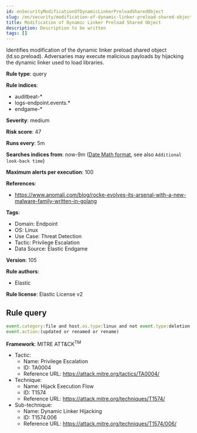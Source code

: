 ```yaml
---
id: enSecurityModificationOfDynamicLinkerPreloadSharedObject
slug: /en/security/modification-of-dynamic-linker-preload-shared-object
title: Modification of Dynamic Linker Preload Shared Object
description: Description to be written
tags: []
---
```


<div id="modification-of-dynamic-linker-preload-shared-object"></div>

Identifies modification of the dynamic linker preload shared object (ld.so.preload). Adversaries may execute malicious payloads by hijacking the dynamic linker used to load libraries.

**Rule type**: query

**Rule indices**: 

* auditbeat-*
* logs-endpoint.events.*
* endgame-*

**Severity**: medium

**Risk score**: 47

**Runs every**: 5m

**Searches indices from**: now-9m ([Date Math format](((ref))/common-options.html#date-math), see also <DocLink id="enSecurityRulesUiCreate" section="set-the-rules-schedule">`Additional look-back time`</DocLink>)

**Maximum alerts per execution**: 100

**References**: 

* https://www.anomali.com/blog/rocke-evolves-its-arsenal-with-a-new-malware-family-written-in-golang

**Tags**: 

* Domain: Endpoint
* OS: Linux
* Use Case: Threat Detection
* Tactic: Privilege Escalation
* Data Source: Elastic Endgame

**Version**: 105

**Rule authors**: 

* Elastic

**Rule license**: Elastic License v2

## Rule query

```js
event.category:file and host.os.type:linux and not event.type:deletion and file.path:/etc/ld.so.preload and
event.action:(updated or renamed or rename)

```

**Framework**: MITRE ATT&CK<sup>TM</sup>

* Tactic:
    * Name: Privilege Escalation
    * ID: TA0004
    * Reference URL: https://attack.mitre.org/tactics/TA0004/
* Technique:
    * Name: Hijack Execution Flow
    * ID: T1574
    * Reference URL: https://attack.mitre.org/techniques/T1574/
* Sub-technique:
    * Name: Dynamic Linker Hijacking
    * ID: T1574.006
    * Reference URL: https://attack.mitre.org/techniques/T1574/006/

